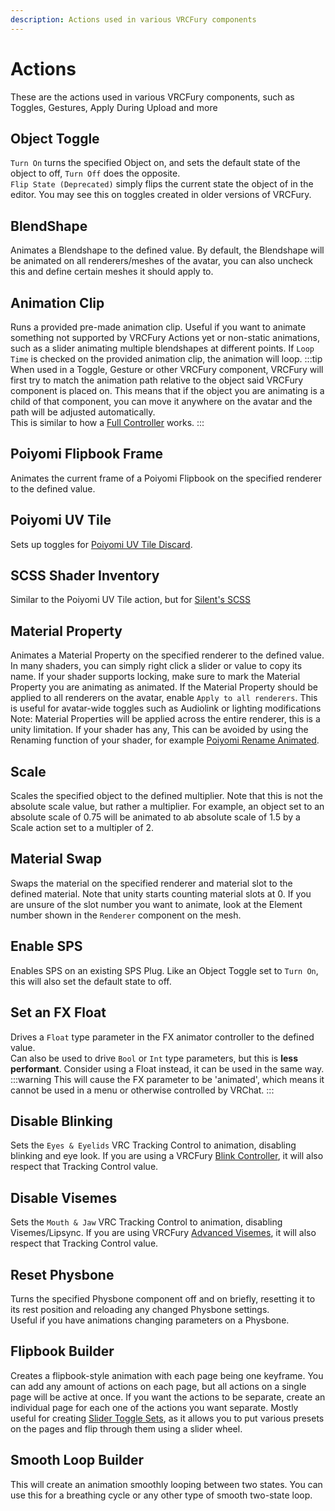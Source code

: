 ```yaml
---
description: Actions used in various VRCFury components
---
```


# Actions
These are the actions used in various VRCFury components, such as Toggles, Gestures, Apply During Upload and more

## Object Toggle
`Turn On` turns the specified Object on, and sets the default state of the object to off, `Turn Off` does the opposite.\
`Flip State (Deprecated)` simply flips the current state the object of in the editor. You may see this on toggles created in older versions of VRCFury.

## BlendShape
Animates a Blendshape to the defined value. By default, the Blendshape will be animated on all renderers/meshes of the avatar, you can also uncheck this and define certain meshes it should apply to.

## Animation Clip
Runs a provided pre-made animation clip. Useful if you want to animate something not supported by VRCFury Actions yet or non-static animations, such as a slider animating multiple blendshapes at different points. If `Loop Time` is checked on the provided animation clip, the animation will loop.
:::tip
When used in a Toggle, Gesture or other VRCFury component, VRCFury will first try to match the animation path relative to the object said VRCFury component is placed on. This means that if the object you are animating is a child of that component, you can move it anywhere on the avatar and the path will be adjusted automatically.\
This is similar to how a [Full Controller](/components/full-controller) works.
:::

## Poiyomi Flipbook Frame
Animates the current frame of a Poiyomi Flipbook on the specified renderer to the defined value.

## Poiyomi UV Tile
Sets up toggles for [Poiyomi UV Tile Discard](https://www.poiyomi.com/special-fx/uv-tile-discard).

## SCSS Shader Inventory
Similar to the Poiyomi UV Tile action, but for [Silent's SCSS](https://github.com/s-ilent/scss)

## Material Property
Animates a Material Property on the specified renderer to the defined value. In many shaders, you can simply right click a slider or value to copy its name. If your shader supports locking, make sure to mark the Material Property you are animating as animated.
If the Material Property should be applied to all renderers on the avatar, enable `Apply to all renderers`. This is useful for avatar-wide toggles such as Audiolink or lighting modifications\
Note: Material Properties will be applied across the entire renderer, this is a unity limitation. If your shader has any, This can be avoided by using the Renaming function of your shader, for example [Poiyomi Rename Animated](https://www.poiyomi.com/general/locking#rename-animated).

## Scale
Scales the specified object to the defined multiplier. Note that this is not the absolute scale value, but rather a multiplier. For example, an object set to an absolute scale of 0.75 will be animated to ab absolute scale of 1.5 by a Scale action set to a multipler of 2.

## Material Swap
Swaps the material on the specified renderer and material slot to the defined material. Note that unity starts counting material slots at 0. If you are unsure of the slot number you want to animate, look at the Element number shown in the `Renderer` component on the mesh.

## Enable SPS
Enables SPS on an existing SPS Plug. Like an Object Toggle set to `Turn On`, this will also set the default state to off.

## Set an FX Float
Drives a `Float` type parameter in the FX animator controller to the defined value.\
Can also be used to drive `Bool` or `Int` type parameters, but this is **less performant**. Consider using a Float instead, it can be used in the same way.
:::warning
This will cause the FX parameter to be 'animated', which means it cannot be used in a menu or otherwise controlled by VRChat.
:::

## Disable Blinking
Sets the `Eyes & Eyelids` VRC Tracking Control to animation, disabling blinking and eye look. If you are using a VRCFury [Blink Controller](/components/other#blink-controller), it will also respect that Tracking Control value.

## Disable Visemes
Sets the `Mouth & Jaw` VRC Tracking Control to animation, disabling Visemes/Lipsync. If you are using VRCFury [Advanced Visemes](/components/other#advanced-visemes), it will also respect that Tracking Control value.

## Reset Physbone
Turns the specified Physbone component off and on briefly, resetting it to its rest position and reloading any changed Physbone settings.\
Useful if you have animations changing parameters on a Physbone.

## Flipbook Builder
Creates a flipbook-style animation with each page being one keyframe. You can add any amount of actions on each page, but all actions on a single page will be active at once. If you want the actions to be separate, create an individual page for each one of the actions you want separate.
Mostly useful for creating [Slider Toggle Sets](/components/toggle#solution-2-create-a-slider), as it allows you to put various presets on the pages and flip through them using a slider wheel.

## Smooth Loop Builder
This will create an animation smoothly looping between two states. You can use this for a breathing cycle or any other type of smooth two-state loop.